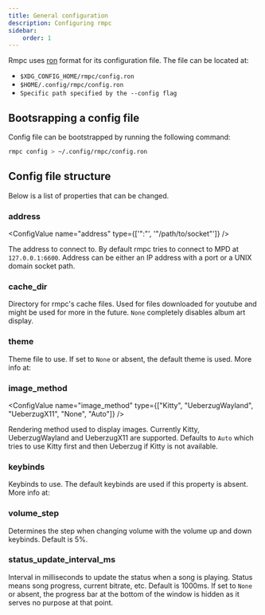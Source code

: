 ```yaml
---
title: General configuration
description: Configuring rmpc
sidebar:
    order: 1
---
```



Rmpc uses [ron](https://github.com/ron-rs/ron) format for its configuration file. The file can be located at:

-   `$XDG_CONFIG_HOME/rmpc/config.ron`
-   `$HOME/.config/rmpc/config.ron`
-   `Specific path specified by the --config flag`

## Bootsrapping a config file

Config file can be bootstrapped by running the following command:

```bash frame=none showLineNumbers=false
rmpc config > ~/.config/rmpc/config.ron
```

## Config file structure

Below is a list of properties that can be changed.

### address

<ConfigValue name="address" type={['"<ip>:<port>"', '"/path/to/socket"']} />

The address to connect to. By default rmpc tries to connect to MPD at `127.0.0.1:6600`. Address can be either an IP
address with a port or a UNIX domain socket path.

### cache_dir

<ConfigValue name="cache_dir" type="string" optional />

Directory for rmpc's cache files. Used for files downloaded for youtube and might be used for more in the future.
`None` completely disables album art display.

### theme

<ConfigValue optional name="theme" type="string" />

Theme file to use. If set to `None` or absent, the default theme is used. More info at:

<LinkCard
    title="Configuring themes"
    description="Get the default theme file and customize it"
    href="/rmpc/configuration/theme/"
/>

### image_method

<ConfigValue name="image_method" type={["Kitty", "UeberzugWayland", "UeberzugX11", "None", "Auto"]} />

Rendering method used to display images. Currently Kitty, UeberzugWayland and UeberzugX11 are supported.
Defaults to `Auto` which tries to use Kitty first and then Ueberzug if Kitty is not available.

### keybinds

<ConfigValue name="keybinds" type="other" customText="<keybinds>" link="/rmpc/configuration/keybinds/" />

Keybinds to use. The default keybinds are used if this property is absent. More info at:

<LinkCard title="Configuring keybinds" description="Customize the keybinds" href="/rmpc/configuration/keybinds/" />

### volume_step

<ConfigValue name="volume_step" type="number" />

Determines the step when changing volume with the volume up and down keybinds. Default is 5%.

### status_update_interval_ms

<ConfigValue name="status_update_interval_ms" type="number" optional />

Interval in milliseconds to update the status when a song is playing. Status means song progress, current bitrate, etc.
Default is 1000ms. If set to `None` or absent, the progress bar at the bottom of the window is hidden as it serves no
purpose at that point.
